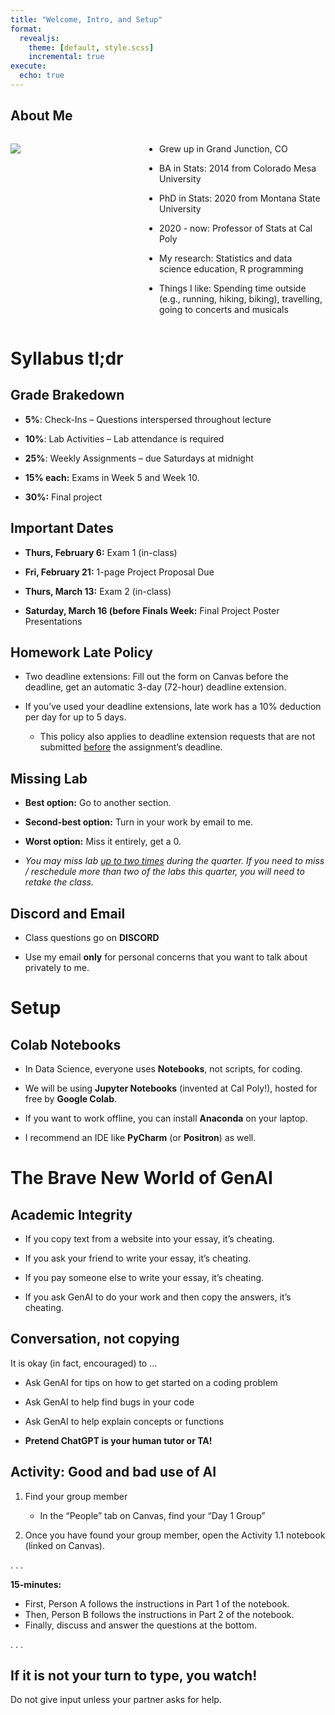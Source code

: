 ```yaml
---
title: "Welcome, Intro, and Setup"
format:
  revealjs: 
    theme: [default, style.scss]
    incremental: true 
execute:
  echo: true
---
```


## About Me

:::::: columns
::: {.column width="40%"}
![](../images/headshot.jpg){fig-alt="A headshot of Dr. Theobold from the second floor of Building 25, facing Mount Bishop. Dr. Theobold is rocking a pink blazer to compliment their pink hair."}
:::

:::: {.column width="60%"}
::: midi
-   Grew up in Grand Junction, CO

-   BA in Stats: 2014 from Colorado Mesa University

-   PhD in Stats: 2020 from Montana State University

-   2020 - now: Professor of Stats at Cal Poly

-   My research: Statistics and data science education, R programming

-   Things I like: Spending time outside (e.g., running, hiking, biking), 
travelling, going to concerts and musicals
:::
::::
::::::

# Syllabus tl;dr

## Grade Brakedown

-   **5%**: Check-Ins -- Questions interspersed throughout lecture

-   **10%**: Lab Activities -- Lab attendance is required

-   **25%**: Weekly Assignments -- due Saturdays at midnight

-   **15% each:** Exams in Week 5 and Week 10.

-   **30%:** Final project

## Important Dates

-   **Thurs, February 6:** Exam 1 (in-class)

-   **Fri, February 21:** 1-page Project Proposal Due

-   **Thurs, March 13:** Exam 2 (in-class)

-   **Saturday, March 16 (before Finals Week:** Final Project Poster Presentations

## Homework Late Policy

-   Two deadline extensions: Fill out the form on Canvas before the deadline, 
get an automatic 3-day (72-hour) deadline extension.

-   If you've used your deadline extensions, late work has a 10% deduction per
day for up to 5 days.

    * This policy also applies to deadline extension requests that are not 
    submitted [before]{.underline} the assignment's deadline.


## Missing Lab

-   **Best option:** Go to another section.

-   **Second-best option:** Turn in your work by email to me.

-   **Worst option:** Miss it entirely, get a 0.

-   *You may miss lab [up to two times]{.underline} during the quarter. If you need to miss / reschedule more than two of the labs this quarter, you will need to retake the class.*

## Discord and Email

-   Class questions go on **DISCORD**

-   Use my email **only** for personal concerns that you want to talk about privately to me.

# Setup

## Colab Notebooks

-   In Data Science, everyone uses **Notebooks**, not scripts, for coding.

-   We will be using **Jupyter Notebooks** (invented at Cal Poly!), hosted for free by **Google Colab**.

-   If you want to work offline, you can install **Anaconda** on your laptop.

-   I recommend an IDE like **PyCharm** (or **Positron**) as well.

# The Brave New World of GenAI

## Academic Integrity

-   If you copy text from a website into your essay, it's cheating.

-   If you ask your friend to write your essay, it's cheating.

-   If you pay someone else to write your essay, it's cheating.

-   If you ask GenAI to do your work and then copy the answers, it's cheating.

## Conversation, not copying

It is okay (in fact, encouraged) to ...

-   Ask GenAI for tips on how to get started on a coding problem

-   Ask GenAI to help find bugs in your code

-   Ask GenAI to help explain concepts or functions

-   **Pretend ChatGPT is your human tutor or TA!**

## Activity: Good and bad use of AI

1.  Find your group member 

    * In the "People" tab on Canvas, find your "Day 1 Group"
    
2.  Once you have found your group member, open the Activity 1.1 notebook 
(linked on Canvas).

. . .

**15-minutes:** 

- First, Person A follows the instructions in Part 1 of the notebook. 
- Then, Person B follows the instructions in Part 2 of the notebook. 
- Finally, discuss and answer the questions at the bottom.

. . .

::: {.callout-warning}
# If it is not your turn to type, you watch! 

Do not give input unless your partner asks for help. 
:::